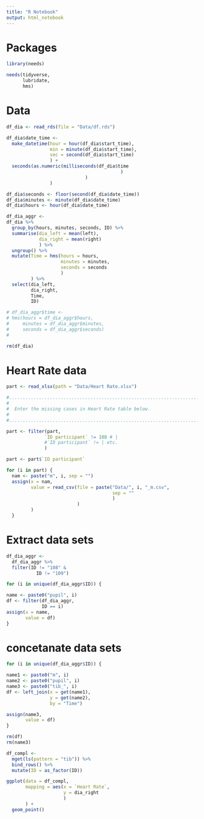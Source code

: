 ```yaml
---
title: "R Notebook"
output: html_notebook
---
```


# Packages

```r
library(needs)

needs(tidyverse,
      lubridate,
      hms)
```


# Data 

```r
df_dia <- read_rds(file = "Data/df.rds")
```

```r
df_dia$date_time <- 
  make_datetime(hour = hour(df_dia$start_time),
                min = minute(df_dia$start_time),
                sec = second(df_dia$start_time)
                ) + 
  seconds(as.numeric(milliseconds(df_dia$time
                                          )
                             )
                )

df_dia$seconds <- floor(second(df_dia$date_time))
df_dia$minutes <- minute(df_dia$date_time)
df_dia$hours <- hour(df_dia$date_time)

df_dia_aggr <- 
df_dia %>% 
  group_by(hours, minutes, seconds, ID) %>%
  summarise(dia_left = mean(left),
            dia_right = mean(right)
            ) %>%
  ungroup() %>%
  mutate(Time = hms(hours = hours,
                    minutes = minutes,
                    seconds = seconds
                    )
         ) %>%
  select(dia_left,
         dia_right,
         Time,
         ID)

# df_dia_aggr$time <- 
# hms(hours = df_dia_aggr$hours,
#     minutes = df_dia_aggr$minutes,
#     seconds = df_dia_aggr$seconds)
# 

rm(df_dia)

```

# Heart Rate data

```r
part <- read_xlsx(path = "Data/Heart Rate.xlsx")

#...............................................................................
#                                                                              .
#  Enter the missing cases in Heart Rate table below.                                       .
#                                                                              .
#...............................................................................

part <- filter(part,
              `ID participant` != 108 # |
              #`ID participant` != | etc.
              )

part <- part$`ID participant`

for (i in part) {
  nam <- paste("m", i, sep = "")
  assign(x = nam, 
         value = read_csv(file = paste("Data/", i, "_m.csv", 
                                       sep = ""
                                       )
                          )
         ) 
  }
```

# Extract data sets

```r
df_dia_aggr <-
  df_dia_aggr %>%
  filter(ID != "108" &
           ID != "109")

for (i in unique(df_dia_aggr$ID)) {

name <- paste0("pupil", i)
df <- filter(df_dia_aggr,
             ID == i)
assign(x = name,
       value = df)  
}
```

# concetanate data sets

```r

for (i in unique(df_dia_aggr$ID)) {

name1 <- paste0("m", i)
name2 <- paste0("pupil", i)
name3 <- paste0("tib_", i)
df <- left_join(x = get(name1),
                y = get(name2),
                by = "Time")

assign(name3,
       value = df)  
}

rm(df)
rm(name3)

```

```r
df_compl <- 
  mget(ls(pattern = "tib")) %>%
  bind_rows() %>%
  mutate(ID = as_factor(ID))
```


```r
ggplot(data = df_compl,
       mapping = aes(x = `Heart Rate`,
                     y = dia_right
                     )
       ) +
  geom_point()
```

